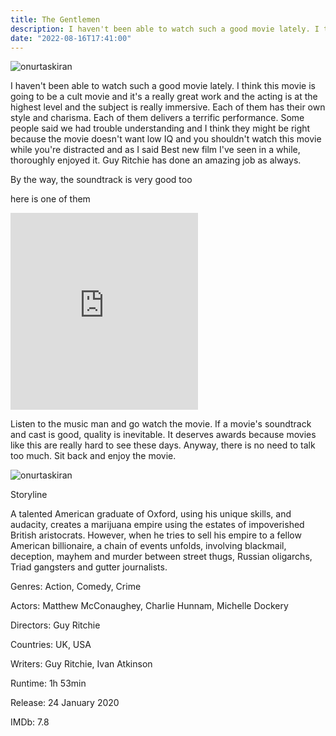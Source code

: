 ```yaml
---
title: The Gentlemen
description: I haven't been able to watch such a good movie lately. I think this movie is going to be a cult movie and it's a really great work and the acting is at the highest level
date: "2022-08-16T17:41:00"
---
```



<img className="w-full rounded-xl" src="https://res.cloudinary.com/djfqidbj1/image/upload/v1671700686/t6wk9z1xosyyvrt1rmuf.jpg" alt="onurtaskiran" />

I haven't been able to watch such a good movie lately. I think this movie is going to be a cult movie and it's a really great work and the acting is at the highest level and the subject is really immersive. Each of them has their own style and charisma.  Each of them delivers a terrific performance. Some people said we had trouble understanding and I think they might be right because the movie doesn't want low IQ and you shouldn't watch this movie while you're distracted and as I said Best new film I've seen in a while, thoroughly enjoyed it. Guy Ritchie has done an amazing job as always.

By the way, the soundtrack is very good too

here is one of them

<iframe className="w-full" height="315" src="https://www.youtube-nocookie.com/embed/-CxGR7pSODU" frameborder="0" allow="accelerometer; autoplay; encrypted-media; gyroscope; picture-in-picture" allowfullscreen></iframe>

Listen to the music man and go watch the movie. If a movie's soundtrack and cast is good, quality is inevitable. It deserves awards because movies like this are really hard to see these days. Anyway, there is no need to talk too much. Sit back and enjoy the movie.

<img className="w-full rounded-xl" src="https://res.cloudinary.com/djfqidbj1/image/upload/v1704645594/icvfxt66kevzd3pv099j.jpg" alt="onurtaskiran" />

Storyline

A talented American graduate of Oxford, using his unique skills, and audacity, creates a marijuana empire using the estates of impoverished British aristocrats. However, when he tries to sell his empire to a fellow American billionaire, a chain of events unfolds, involving blackmail, deception, mayhem and murder between street thugs, Russian oligarchs, Triad gangsters and gutter journalists.

 

Genres:  Action, Comedy, Crime

Actors:  Matthew McConaughey, Charlie Hunnam, Michelle Dockery

Directors:  Guy Ritchie

Countries:  UK, USA

Writers:  Guy Ritchie, Ivan Atkinson

Runtime: 1h 53min

Release: 24 January 2020

IMDb: 7.8
